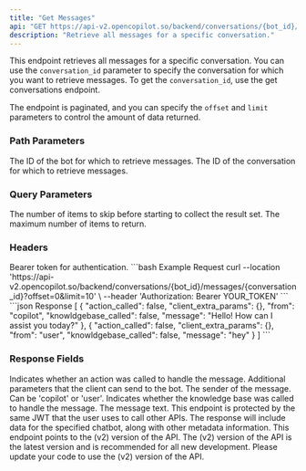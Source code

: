 ```yaml
---
title: "Get Messages"
api: "GET https://api-v2.opencopilot.so/backend/conversations/{bot_id}/messages/{conversation_id}"
description: "Retrieve all messages for a specific conversation."
---
```


This endpoint retrieves all messages for a specific conversation. You can use the `conversation_id` parameter to specify the conversation for which you want to retrieve messages. To get the `conversation_id`, use the get conversations endpoint.

The endpoint is paginated, and you can specify the `offset` and `limit` parameters to control the amount of data returned.

### Path Parameters

<ParamField path="bot_id" type="string" required>
  The ID of the bot for which to retrieve messages.
</ParamField>

<ParamField path="conversation_id" type="string" required>
  The ID of the conversation for which to retrieve messages.
</ParamField>

### Query Parameters

<ParamField query="offset" type="integer" default="0">
  The number of items to skip before starting to collect the result set.
</ParamField>

<ParamField query="limit" type="integer" default="50">
  The maximum number of items to return.
</ParamField>

### Headers

<ParamField header="Authorization" type="string" required>
  Bearer token for authentication.
</ParamField>

<RequestExample>
```bash Example Request
curl --location 'https://api-v2.opencopilot.so/backend/conversations/{bot_id}/messages/{conversation_id}?offset=0&limit=10' \
--header 'Authorization: Bearer YOUR_TOKEN'
```
</RequestExample>

<ResponseExample>
```json Response
[
  {
    "action_called": false,
    "client_extra_params": {},
    "from": "copilot",
    "knowldgebase_called": false,
    "message": "Hello! How can I assist you today?"
  },
  {
    "action_called": false,
    "client_extra_params": {},
    "from": "user",
    "knowldgebase_called": false,
    "message": "hey"
  }
]
```
</ResponseExample>

### Response Fields

<ResponseField name="action_called" type="boolean">
  Indicates whether an action was called to handle the message.
</ResponseField>

<ResponseField name="client_extra_params" type="object">
  Additional parameters that the client can send to the bot.
</ResponseField>

<ResponseField name="from" type="string">
  The sender of the message. Can be 'copilot' or 'user'.
</ResponseField>

<ResponseField name="knowldgebase_called" type="boolean">
  Indicates whether the knowledge base was called to handle the message.
</ResponseField>

<ResponseField name="message" type="string">
  The message text.
</ResponseField>

<Warning>
This endpoint is protected by the same JWT that the user uses to call other APIs. The response will include data for the specified chatbot, along with other metadata information.
</Warning>

<Warning>
This endpoint points to the (v2) version of the API. The (v2) version of the API is the latest version and is recommended for all new development. Please update your code to use the (v2) version of the API.
</Warning>